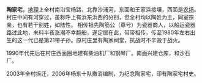 '''陶家宅'''，[[地理|地理]]上全村南沿宝杨路，北靠沙浦河，东面和王家浜接壤，西面是[[农场|农场]]。村庄中间有河穿过，虽称呼上有浜东浜西的分别，但全村均以陶姓为主，同室宗亲，也有若干别姓，如陆性。 相传祖先陶筋公（尊号）为瓷器商人，以船运瓷器路过此地，未料半夜涨潮不幸翻船，遂定居在此，带带相传，传至1980年左右出生的这一代已是第21带子孙。原村庄里有陶家祠堂，抗战时不辛毁于战火。

1990年代先后在村庄西面圈地建有柴油机厂和钢琴厂。南面兴建仓库，和沙石厂。

2003年全村拆迁，2006年杨东十队撤消编制，为纪念陶家宅，印有陶家宅村史。
{{PRChina-geo-stub}}